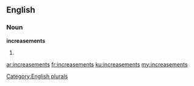 ==English==

===Noun===
'''increasements'''

# {{plural of|increasement}}

[[Category:English plurals]]

[[ar:increasements]]
[[fr:increasements]]
[[ku:increasements]]
[[my:increasements]]